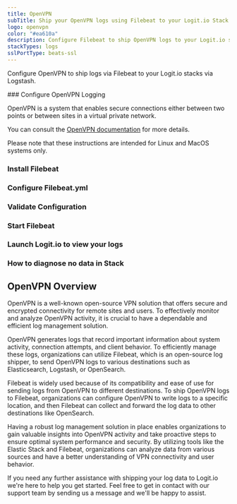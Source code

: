 ```yaml
---
title: OpenVPN
subTitle: Ship your OpenVPN logs using Filebeat to your Logit.io Stack
logo: openvpn
color: "#ea610a"
description: Configure Filebeat to ship OpenVPN logs to your Logit.io stacks. Configure Filebeat to send OpenVPN logs to Logstash or Elastic. Get started using our OpenVPN example configuration.
stackTypes: logs
sslPortType: beats-ssl
---
```


Configure OpenVPN to ship logs via Filebeat to your Logit.io stacks via Logstash.

<Steps>
  ### Configure OpenVPN Logging

  OpenVPN is a system that enables secure connections either between two points or between sites in a virtual private network.

  You can consult the [OpenVPN documentation](https://openvpn.net/vpn-server-resources/) for more details.

  <Callout type="info">
    Please note that these instructions are intended for Linux and MacOS systems only.
  </Callout>

  ### Install Filebeat

  <InstallFilebeat />

  ### Configure Filebeat.yml

  <FilebeatFilestream type="openvpn" path="/var/log/openvpnas.log\n  - /var/log/openvpnas.log.*" />

  ### Validate Configuration

  <ValidateBeat beatname="filebeat" />

  ### Start Filebeat

  <StartFilebeat />

  ### Launch Logit.io to view your logs

  <LaunchStack utmMedium="logs" utmCampaign="OpenVPN" source="OpenVPN" />

  ### How to diagnose no data in Stack

  <DiagnoseNoData />

</Steps>

## OpenVPN Overview

OpenVPN is a well-known open-source VPN solution that offers secure and encrypted 
connectivity for remote sites and users. To effectively monitor and analyze OpenVPN 
activity, it is crucial to have a dependable and efficient log management solution.

OpenVPN generates logs that record important information about system activity, 
connection attempts, and client behavior. To efficiently manage these logs, 
organizations can utilize Filebeat, which is an open-source log shipper, to 
send OpenVPN logs to various destinations such as Elasticsearch, Logstash, or OpenSearch.

Filebeat is widely used because of its compatibility and ease of use for sending 
logs from OpenVPN to different destinations. To ship OpenVPN logs to Filebeat, 
organizations can configure OpenVPN to write logs to a specific location, and 
then Filebeat can collect and forward the log data to other destinations like OpenSearch.

Having a robust log management solution in place enables organizations to gain 
valuable insights into OpenVPN activity and take proactive steps to ensure 
optimal system performance and security. By utilizing tools like the Elastic 
Stack and Filebeat, organizations can analyze data from various sources and 
have a better understanding of VPN connectivity and user behavior.

If you need any further assistance with shipping your log data to Logit.io 
we're here to help you get started. Feel free to get in contact with our support team 
by sending us a message <IntercomButton text="via live chat" /> and we'll be happy to assist.
